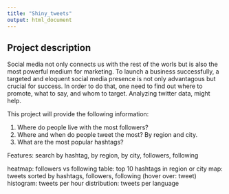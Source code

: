 ```yaml
---
title: "Shiny_tweets"
output: html_document
---
```


## Project description
Social media not only connects us with the rest of the worls but is also the most powerful medium for marketing. To launch a business successfully, a targeted and eloquent social media presence is not only advantagous but crucial for success. In order to do that, one need to find out where to promote, what to say, and whom to target. Analyzing twitter data, might help.

This project will provide the following information:

1. Where do people live with the most followers?
2. Where and when do people tweet the most? By region and city.
3. What are the most popular hashtags?

Features: search by hashtag, by region, by city, followers, following

heatmap: followers vs following
table: top 10 hashtags in region or city
map: tweets sorted by hashtags, followers, following (hover over: tweet)
histogram: tweets per hour
distribution: tweets per language
